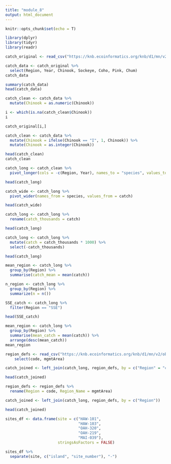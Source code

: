 ```yaml
---
title: "module_8"
output: html_document
---
```


```r
knitr::opts_chunk$set(echo = T)
```

```r
library(dplyr)
library(tidyr)
library(readr)


```

```r
catch_original <- read_csv("https://knb.ecoinformatics.org/knb/d1/mn/v2/object/df35b.302.1")

```

```r
catch_data <- catch_original %>% 
  select(Region, Year, Chinook, Sockeye, Coho, Pink, Chum)
catch_data

```

```r

summary(catch_data)
head(catch_data)

```

```r
catch_clean <- catch_data %>% 
  mutate(Chinook = as.numeric(Chinook))

```

```r
i <- which(is.na(catch_clean$Chinook))
i

```

```r
catch_original[i,]

```


```r

catch_clean <- catch_data %>% 
  mutate(Chinook = ifelse(Chinook == "I", 1, Chinook)) %>%
  mutate(Chinook = as.integer(Chinook))

head(catch_clean)
catch_clean


```


```r
catch_long <- catch_clean %>% 
  pivot_longer(cols = -c(Region, Year), names_to = "species", values_to = "catch")

head(catch_long)


```

```r
catch_wide <- catch_long %>% 
  pivot_wider(names_from = species, values_from = catch)

head(catch_wide)


```
```r

catch_long <- catch_long %>% 
  rename(catch_thousands = catch)

head(catch_long)

```
```r

catch_long <- catch_long %>% 
  mutate(catch = catch_thousands * 1000) %>% 
  select(-catch_thousands)

head(catch_long)


```
```r

mean_region <- catch_long %>% 
  group_by(Region) %>%
  summarise(catch_mean = mean(catch))

```

```r
n_region <- catch_long %>% 
  group_by(Region) %>%
  summarize(n = n())

```

```r
SSE_catch <- catch_long %>% 
  filter(Region == "SSE")

head(SSE_catch)

```

```r

mean_region <- catch_long %>% 
  group_by(Region) %>% 
  summarise(mean_catch = mean(catch)) %>% 
  arrange(desc(mean_catch))
mean_region

```


```r
region_defs <- read_csv("https://knb.ecoinformatics.org/knb/d1/mn/v2/object/df35b.303.1") %>% 
    select(code, mgmtArea)

```
```r
catch_joined <- left_join(catch_long, region_defs, by = c("Region" = "code"))

head(catch_joined)

```
```r
region_defs <- region_defs %>% 
  rename(Region = code, Region_Name = mgmtArea)

catch_joined <- left_join(catch_long, region_defs, by = c("Region"))

head(catch_joined)

```


```r
sites_df <- data.frame(site = c("HAW-101",
                                "HAW-103",
                                "OAH-320",
                                "OAH-219",
                                "MAI-039"),
                       stringsAsFactors = FALSE)

sites_df %>% 
  separate(site, c("island", "site_number"), "-")


```

